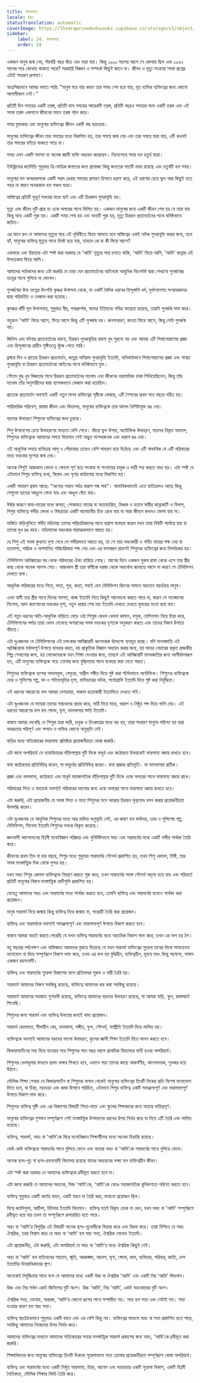 ```yaml
---
title: মানবসত্তা
locale: bn
statusTranslation: automatic
coverImage: https://lhvmrqwrcowdvduuaukz.supabase.co/storage/v1/object/public/strapi-uploads/small_cover-educacion-fundamental.webp-2d51a7828a2b1309555be27f7e2a61a0.webp
sidebar:
    label: 24. মানবসত্তা
    order: 24
---
```

একজন মানুষ জন্ম নেয়, পঁয়ষট্টি বছর বাঁচে এবং মারা যায়। কিন্তু ১৯০০ সালের আগে সে কোথায় ছিল এবং ১৯৬২ সালের পরে কোথায় থাকতে পারে? সরকারি বিজ্ঞান এ সম্পর্কে কিছুই জানে না। জীবন ও মৃত্যু সংক্রান্ত সমস্ত প্রশ্নের এটাই সাধারণ রূপায়ণ।

স্বতঃসিদ্ধভাবে আমরা বলতে পারি: "মানুষ মরে যায় কারণ তার সময় শেষ হয়ে যায়, মৃত ব্যক্তির ব্যক্তিত্বের জন্য কোনো আগামীকাল নেই।"

প্রতিটি দিন সময়ের একটি তরঙ্গ, প্রতিটি মাস সময়ের আরেকটি তরঙ্গ, প্রতিটি বছরও সময়ের অন্য একটি তরঙ্গ এবং এই সমস্ত তরঙ্গ একসাথে জীবনের মহান তরঙ্গ গঠন করে।

সময় বৃত্তাকার এবং মানুষের ব্যক্তিত্বের জীবন একটি বদ্ধ বক্ররেখা।

মানুষের ব্যক্তিত্বের জীবন তার সময়ের মধ্যে বিকশিত হয়, তার সময়ে জন্ম নেয় এবং তার সময়ে মারা যায়, এটি কখনই তার সময়ের বাইরে থাকতে পারে না।

সময় এমন একটি সমস্যা যা অনেক জ্ঞানী ব্যক্তি অধ্যয়ন করেছেন। নিঃসন্দেহে সময় হল চতুর্থ মাত্রা।

ইউক্লিডের জ্যামিতি শুধুমাত্র ত্রি-মাত্রিক জগতের জন্য প্রযোজ্য কিন্তু জগতের সাতটি মাত্রা রয়েছে এবং চতুর্থটি হল সময়।

মানুষের মন অনন্তকালকে একটি সরল রেখায় সময়ের প্রসারণ হিসাবে ধারণা করে, এই ধারণার চেয়ে ভুল আর কিছুই হতে পারে না কারণ অনন্তকাল হল পঞ্চম মাত্রা।

অস্তিত্বের প্রতিটি মুহূর্ত সময়ের মধ্যে ঘটে এবং এটি চিরকাল পুনরাবৃত্তি হয়।

মৃত্যু এবং জীবন দুটি প্রান্ত যা একে অপরের সাথে মিলিত হয়। একজন মানুষের জন্য একটি জীবন শেষ হয় যে মারা যায় কিন্তু অন্য একটি শুরু হয়। একটি সময় শেষ হয় এবং অন্যটি শুরু হয়, মৃত্যু চিরন্তন প্রত্যাবর্তনের সাথে ঘনিষ্ঠভাবে জড়িত।

এর মানে হল যে আমাদের মৃত্যুর পরে এই পৃথিবীতে ফিরে আসতে হবে অস্তিত্বের একই নাটক পুনরাবৃত্তি করার জন্য, তবে হ্যাঁ, মানুষের ব্যক্তিত্ব মৃত্যুর সাথে বিনষ্ট হয়ে যায়, তাহলে কে বা কী ফিরে আসে?

একবারে এবং চিরতরে এটা স্পষ্ট করা দরকার যে 'আমি' মৃত্যুর পরে চলতে থাকি, 'আমি' ফিরে আসি, 'আমি' কান্নার এই উপত্যকায় ফিরে আসি।

আমাদের পাঠকদের জন্য এটা জরুরি যে তারা যেন প্রত্যাবর্তনের আইনকে আধুনিক থিওসফি দ্বারা শেখানো পুনর্জন্মের তত্ত্বের সাথে গুলিয়ে না ফেলেন।

পুনর্জন্মের উক্ত তত্ত্বের উৎপত্তি কৃষ্ণর উপাসনা থেকে, যা একটি বৈদিক ধরনের হিন্দুস্তানি ধর্ম, দুর্ভাগ্যবশত সংস্কারকদের দ্বারা পরিবর্তিত ও ভেজাল করা হয়েছে।

কৃষ্ণের খাঁটি মূল উপাসনায়, শুধুমাত্র বীর, পথপ্রদর্শক, যাদের ইতিমধ্যে পবিত্র স্বতন্ত্রতা রয়েছে, তারাই পুনর্জন্ম লাভ করে।

বহুবচন 'আমি' ফিরে আসে, ফিরে আসে কিন্তু এটি পুনর্জন্ম নয়। জনসাধারণ, জনতা ফিরে আসে, কিন্তু সেটা পুনর্জন্ম নয়।

জিনিস এবং ঘটনার প্রত্যাবর্তনের ধারণা, চিরন্তন পুনরাবৃত্তির ধারণা খুব পুরনো নয় এবং আমরা এটি পিথাগোরাসের প্রজ্ঞা এবং হিন্দুস্তানের প্রাচীন সৃষ্টিতত্ত্বে খুঁজে পেতে পারি।

ব্রহ্মার দিন ও রাতের চিরন্তন প্রত্যাবর্তন, কল্পের অবিরাম পুনরাবৃত্তি ইত্যাদি, অনিবার্যভাবে পিথাগোরাসের প্রজ্ঞা এবং শাশ্বত পুনরাবৃত্তি বা চিরন্তন প্রত্যাবর্তনের আইনের সাথে ঘনিষ্ঠভাবে যুক্ত।

গৌতম বুদ্ধ খুব বিজ্ঞতার সাথে চিরন্তন প্রত্যাবর্তনের মতবাদ এবং জীবনের ধারাবাহিক চাকা শিখিয়েছিলেন, কিন্তু তাঁর মতবাদ তাঁর অনুসারীদের দ্বারা ব্যাপকভাবে ভেজাল করা হয়েছিল।

প্রত্যেক প্রত্যাবর্তন অবশ্যই একটি নতুন মানব ব্যক্তিত্বের সৃষ্টিকে বোঝায়, এটি শৈশবের প্রথম সাত বছরে গঠিত হয়।

পারিবারিক পরিবেশ, রাস্তার জীবন এবং বিদ্যালয়, মানুষের ব্যক্তিত্বকে তার আসল বৈশিষ্ট্যযুক্ত রঙ দেয়।

বড়দের উদাহরণ শিশুদের ব্যক্তিত্বের জন্য চূড়ান্ত।

শিশু উপদেশের চেয়ে উদাহরণের মাধ্যমে বেশি শেখে। বাঁচার ভুল উপায়, অযৌক্তিক উদাহরণ, বড়দের বিকৃত অভ্যাস, শিশুদের ব্যক্তিত্বকে আমাদের সময়ে বিদ্যমান সেই অদ্ভুত সন্দেহজনক এবং খারাপ রঙ দেয়।

এই আধুনিক সময়ে ব্যভিচার আলু ও পেঁয়াজের চেয়েও বেশি সাধারণ হয়ে উঠেছে এবং এটি স্বাভাবিক যে এটি পরিবারের মধ্যে ভয়ংকর দৃশ্যের জন্ম দেয়।

অনেক শিশুই আজকাল বেদনা ও ক্ষোভে পূর্ণ হয়ে সৎবাবা বা সৎমায়ের চাবুক ও লাঠি সহ্য করতে বাধ্য হয়। এটা স্পষ্ট যে এইভাবে শিশুর ব্যক্তিত্ব ব্যথা, বিদ্বেষ এবং ঘৃণার কাঠামোর মধ্যে বিকশিত হয়।

একটি সাধারণ প্রবাদ আছে: "অন্যের সন্তান সর্বত্র খারাপ গন্ধ পায়"। স্বাভাবিকভাবেই এতে ব্যতিক্রমও আছে কিন্তু সেগুলো হাতের আঙুলে গোনা যায় এবং আঙুল বেঁচে যায়।

ঈর্ষার কারণে বাবা-মায়ের মধ্যে ঝগড়া, শোকাহত মায়ের বা অত্যাচারিত, বিধ্বস্ত ও হতাশ স্বামীর কান্নাকাটি ও বিলাপ, শিশুর ব্যক্তিত্বে গভীর বেদনা ও বিষণ্ণতার একটি অমোচনীয় চিহ্ন রেখে যায় যা সারা জীবনে কখনও ভোলা যায় না।

মার্জিত বাড়িগুলিতে গর্বিত মহিলারা তাদের পরিচারিকাদের সাথে খারাপ ব্যবহার করেন যখন তারা বিউটি পার্লারে যায় বা তাদের মুখ রঙ করে। মহিলাদের অহংকার মারাত্মকভাবে আহত হয়।

যে শিশু এই সমস্ত কুখ্যাত দৃশ্য দেখে সে গভীরভাবে আহত হয়, তা সে তার অহংকারী ও গর্বিত মায়ের পক্ষ নেয় বা হতভাগ্য, দাম্ভিক ও অপমানিত পরিচারিকার পক্ষ নেয় এবং এর ফলস্বরূপ প্রায়শই শিশুদের ব্যক্তিত্বের জন্য বিপর্যয়কর হয়।

টেলিভিশন আবিষ্কারের পর থেকে পরিবারের ঐক্য হারিয়ে গেছে। আগের দিনে একজন পুরুষ রাস্তা থেকে এসে তার স্ত্রীর কাছ থেকে অনেক আনন্দ পেত। আজকাল স্ত্রী তার স্বামীকে দরজা থেকে অভ্যর্থনা জানাতে আসে না কারণ সে টেলিভিশন দেখতে ব্যস্ত।

আধুনিক পরিবারের মধ্যে পিতা, মাতা, পুত্র, কন্যা, সবাই যেন টেলিভিশন স্ক্রিনের সামনে অচেতন স্বয়ংক্রিয় মানুষ।

এখন স্বামী তার স্ত্রীর সাথে দিনের সমস্যা, কাজ ইত্যাদি নিয়ে কিছুই আলোচনা করতে পারে না, কারণ সে গতকালের সিনেমা, আল ক্যাপোনের ভয়ংকর দৃশ্য, নতুন ধারার শেষ নাচ ইত্যাদি দেখতে দেখতে ঘুমন্তের মতো হয়ে যায়।

এই নতুন ধরনের অতি-আধুনিক বাড়িতে বেড়ে ওঠা শিশুরা কেবল খেলনা কামান, বন্দুক, মেশিনগান নিয়ে চিন্তা করে, টেলিভিশনের পর্দায় তারা যেমন দেখেছে অপরাধের সমস্ত ভয়ংকর দৃশ্যকে অনুকরণ করতে এবং তাদের নিজস্ব উপায়ে বাঁচতে।

এটা দুঃখজনক যে টেলিভিশনের এই চমৎকার আবিষ্কারটি ধ্বংসাত্মক উদ্দেশ্যে ব্যবহৃত হচ্ছে। যদি মানবজাতি এই আবিষ্কারকে মর্যাদাপূর্ণ উপায়ে ব্যবহার করত, হয় প্রাকৃতিক বিজ্ঞান অধ্যয়ন করার জন্য, হয় মাদার নেচারের প্রকৃত রাজকীয় শিল্প শেখানোর জন্য, হয় লোকেদেরকে মহৎ শিক্ষা দেওয়ার জন্য, তাহলে এই আবিষ্কারটি মানবজাতির জন্য আশীর্বাদস্বরূপ হত, এটি মানুষের ব্যক্তিত্বকে গড়ে তোলার জন্য বুদ্ধিমত্তার সাথে ব্যবহার করা যেতে পারত।

শিশুদের ব্যক্তিত্বকে ছন্দের অভাবযুক্ত, বেসুরো, অশ্লীল সঙ্গীত দিয়ে পুষ্ট করা সর্বৈবভাবে অযৌক্তিক। শিশুদের ব্যক্তিত্বকে চোর ও পুলিশের গল্প, বদ ও পতিতাবৃত্তির দৃশ্য, ব্যভিচারের নাটক, পর্নোগ্রাফি ইত্যাদি দিয়ে পুষ্ট করা নির্বুদ্ধিতা।

এই ধরনের আচরণের ফল আমরা বেপরোয়া, অকাল হত্যাকারী ইত্যাদিতে দেখতে পাই।

এটা দুঃখজনক যে মায়েরা তাদের সন্তানদের প্রহার করে, লাঠি দিয়ে মারে, খারাপ ও নিষ্ঠুর শব্দ দিয়ে গালি দেয়। এই ধরনের আচরণের ফল হল ক্ষোভ, ঘৃণা, ভালবাসার ক্ষতি ইত্যাদি।

বাস্তবে আমরা দেখেছি যে শিশুরা যারা লাঠি, চাবুক ও চিৎকারের মধ্যে বড় হয়, তারা সাধারণ মানুষে পরিণত হয় যারা অভদ্রতায় পরিপূর্ণ এবং সম্মান ও ভক্তির কোনো অনুভূতি নেই।

বাড়ির মধ্যে সত্যিকারের ভারসাম্য প্রতিষ্ঠার প্রয়োজনীয়তা বোঝা জরুরি।

এটা জানা অপরিহার্য যে ন্যায়বিচারের দাঁড়িপাল্লার দুটি দিকে মাধুর্য এবং কঠোরতা উভয়কেই ভারসাম্য বজায় রাখতে হবে।

বাবা কঠোরতার প্রতিনিধিত্ব করেন, মা মাধুর্যের প্রতিনিধিত্ব করেন। বাবা প্রজ্ঞার প্রতিমূর্তি। মা ভালবাসার প্রতীক।

প্রজ্ঞা এবং ভালবাসা, কঠোরতা এবং মাধুর্য মহাজাগতিক দাঁড়িপাল্লার দুটি দিকে একে অপরের সাথে ভারসাম্য বজায় রাখে।

পরিবারের পিতা ও মাতাকে অবশ্যই পরিবারের ভালোর জন্য একে অপরের সাথে ভারসাম্য বজায় রাখতে হবে।

এটা জরুরি, এটা প্রয়োজনীয় যে সমস্ত পিতা ও মাতা শিশুদের মনে আত্মার চিরন্তন মূল্যবোধ বপন করার প্রয়োজনীয়তা উপলব্ধি করেন।

এটা দুঃখজনক যে আধুনিক শিশুদের মধ্যে আর ভক্তির অনুভূতি নেই, এর কারণ হল কাউবয়, চোর ও পুলিশের গল্প, টেলিভিশন, সিনেমা ইত্যাদি শিশুদের মনকে বিকৃত করেছে।

জ্ঞানবাদী আন্দোলনের বিপ্লবী মনোবিজ্ঞান পরিষ্কার এবং সুনির্দিষ্টভাবে অহং এবং সারমর্মের মধ্যে একটি গভীর পার্থক্য তৈরি করে।

জীবনের প্রথম তিন বা চার বছরে, শিশুর মধ্যে শুধুমাত্র সারমর্মের সৌন্দর্য প্রকাশিত হয়, তখন শিশু কোমল, মিষ্টি, তার সমস্ত মনস্তাত্ত্বিক দিক থেকে সুন্দর হয়।

যখন অহং শিশুর কোমল ব্যক্তিত্বকে নিয়ন্ত্রণ করতে শুরু করে, তখন সারমর্মের সমস্ত সৌন্দর্য অদৃশ্য হয়ে যায় এবং পরিবর্তে প্রতিটি মানুষের নিজস্ব মনস্তাত্ত্বিক ত্রুটিগুলি প্রকাশিত হয়।

যেহেতু আমাদের অহং এবং সারমর্মের মধ্যে পার্থক্য করতে হবে, তেমনি ব্যক্তিত্ব এবং সারমর্মের মধ্যেও পার্থক্য করা প্রয়োজন।

মানুষ সারমর্ম নিয়ে জন্মায় কিন্তু ব্যক্তিত্ব নিয়ে জন্মায় না, পরেরটি তৈরি করা প্রয়োজন।

ব্যক্তিত্ব এবং সারমর্মকে অবশ্যই সামঞ্জস্যপূর্ণ এবং ভারসাম্যপূর্ণ উপায়ে বিকাশ করতে হবে।

বাস্তবে আমরা যাচাই করতে পেরেছি যে যখন ব্যক্তিত্ব সারমর্মের ব্যয়ে অত্যধিক বিকাশ লাভ করে, তখন এর ফল হয় ঠগ।

বহু বছরের পর্যবেক্ষণ এবং অভিজ্ঞতা আমাদের বুঝতে দিয়েছে যে যখন সারমর্ম ব্যক্তিত্বের সুরেলা চাষের দিকে সামান্যতম মনোযোগ না দিয়ে সম্পূর্ণরূপে বিকাশ লাভ করে, তখন এর ফল হয় বুদ্ধিহীন, ব্যক্তিত্বহীন, হৃদয়ে মহৎ কিন্তু অযোগ্য, অক্ষম একজন রহস্যবাদী।

ব্যক্তিত্ব এবং সারমর্মের সুরেলা বিকাশের ফলে প্রতিভাধর পুরুষ ও নারী তৈরি হয়।

সারমর্মে আমাদের নিজস্ব সবকিছু রয়েছে, ব্যক্তিত্বে আমাদের ধার করা সবকিছু রয়েছে।

সারমর্মে আমাদের সহজাত গুণাবলী রয়েছে, ব্যক্তিত্বে আমাদের বড়দের উদাহরণ রয়েছে, যা আমরা বাড়ি, স্কুল, রাস্তাঘাটে শিখেছি।

শিশুদের জন্য সারমর্ম এবং ব্যক্তিত্ব উভয়ের জন্যই খাদ্য প্রয়োজন।

সারমর্ম কোমলতা, সীমাহীন স্নেহ, ভালবাসা, সঙ্গীত, ফুল, সৌন্দর্য, সম্প্রীতি ইত্যাদি দিয়ে লালিত হয়।

ব্যক্তিত্বকে অবশ্যই আমাদের বড়দের ভালো উদাহরণ, স্কুলের জ্ঞানী শিক্ষা ইত্যাদি দিয়ে লালন করতে হবে।

কিন্ডারগার্টেনের মধ্য দিয়ে যাওয়ার পরে শিশুদের সাত বছর বয়সে প্রাথমিক বিদ্যালয়ে ভর্তি হওয়া অপরিহার্য।

শিশুদের খেলাধুলার মাধ্যমে প্রথম অক্ষর শিখতে হবে, এভাবে পড়া তাদের কাছে আকর্ষণীয়, আনন্দদায়ক, সুখকর হয়ে উঠবে।

মৌলিক শিক্ষা শেখায় যে কিন্ডারগার্টেন বা শিশুদের বাগান থেকেই মানুষের ব্যক্তিত্বের তিনটি দিকের প্রতি বিশেষ মনোযোগ দিতে হবে, যা চিন্তা, নড়াচড়া এবং কাজ হিসাবে পরিচিত, এইভাবে শিশুর ব্যক্তিত্ব একটি সামঞ্জস্যপূর্ণ এবং ভারসাম্যপূর্ণ উপায়ে বিকাশ লাভ করে।

শিশুদের ব্যক্তিত্ব সৃষ্টি এবং এর বিকাশের বিষয়টি পিতা-মাতা এবং স্কুলের শিক্ষকদের জন্য অত্যন্ত দায়িত্বপূর্ণ।

মানুষের ব্যক্তিত্বের গুণমান সম্পূর্ণরূপে সেই মনস্তাত্ত্বিক উপাদানের ধরনের উপর নির্ভর করে যা দিয়ে এটি তৈরি এবং লালিত হয়েছে।

ব্যক্তিত্ব, সারমর্ম, অহং বা 'আমি'কে ঘিরে মনোবিজ্ঞান শিক্ষার্থীদের মধ্যে অনেক বিভ্রান্তি রয়েছে।

কেউ কেউ ব্যক্তিত্বকে সারমর্মের সাথে গুলিয়ে ফেলে এবং অন্যরা অহং বা 'আমি'কে সারমর্মের সাথে গুলিয়ে ফেলে।

অনেক ছদ্ম-গূঢ় বা ছদ্ম-রহস্যবাদী বিদ্যালয় রয়েছে যাদের অধ্যয়নের লক্ষ্য হল ব্যক্তিত্বহীন জীবন।

এটা স্পষ্ট করা দরকার যে আমাদের ব্যক্তিত্বকে দ্রবীভূত করতে হবে না।

এটা জানা জরুরি যে আমাদের অহংকে, নিজ 'আমি'কে, 'আমি'কে ভেঙে মহাজাগতিক ধূলিকণাতে পরিণত করতে হবে।

ব্যক্তিত্ব শুধুমাত্র একটি কর্মের বাহন, একটি বাহন যা তৈরি করা, বানানো প্রয়োজন ছিল।

বিশ্বে ক্যালিগুলা, আটিলা, হিটলার ইত্যাদি বিদ্যমান। ব্যক্তিত্ব যতই বিকৃত হোক না কেন, যখন অহং বা 'আমি' সম্পূর্ণরূপে দ্রবীভূত হয়ে যায় তখন তা সম্পূর্ণরূপে রূপান্তরিত হতে পারে।

অহং বা 'আমি'র বিলুপ্তির এই বিষয়টি অনেক ছদ্ম-গূঢ়বাদীকে বিভ্রান্ত করে এবং বিরক্ত করে। তারা নিশ্চিত যে অহং ঐশ্বরিক, তারা বিশ্বাস করে যে অহং বা 'আমি' হল স্বয়ং সত্তা, ঐশ্বরিক মোনাড ইত্যাদি।

এটা প্রয়োজনীয়, এটা জরুরি, এটা অপরিহার্য যে অহং বা 'আমি'র মধ্যে ঐশ্বরিক কিছুই নেই।

অহং বা 'আমি' হল বাইবেলের শয়তান, স্মৃতি, আকাঙ্ক্ষা, আবেগ, ঘৃণা, ক্ষোভ, কাম, ব্যভিচার, পরিবার, জাতি, দেশ ইত্যাদির উত্তরাধিকারের স্তূপ।

অনেকেই নির্বুদ্ধিতার সাথে বলে যে আমাদের মধ্যে একটি উচ্চ বা ঐশ্বরিক 'আমি' এবং একটি নিম্ন 'আমি' বিদ্যমান।

উচ্চ এবং নিম্ন সর্বদা একই জিনিসের দুটি অংশ। উচ্চ 'আমি', নিম্ন 'আমি', একই অহংকারের দুটি অংশ।

ঐশ্বরিক সত্তা, মোনাড, অন্তরঙ্গ, 'আমি'র কোনো রূপের সাথে সম্পর্কিত নয়। সত্তা হল সত্তা এবং সেটাই সব। সত্তা হওয়ার কারণ হল স্বয়ং সত্তা।

ব্যক্তিত্ব স্বয়ংক্রিয়ভাবে শুধুমাত্র একটি বাহন এবং এর বেশি কিছু নয়। ব্যক্তিত্বের মাধ্যমে অহং বা সত্তা প্রকাশিত হতে পারে, সবকিছু আমাদের নিজেদের উপর নির্ভর করে।

আমাদের ব্যক্তিত্বের মাধ্যমে আমাদের সত্যিকারের সত্তার মনস্তাত্ত্বিক সারমর্ম প্রকাশের জন্য অহং, 'আমি'কে দ্রবীভূত করা জরুরি।

শিক্ষাবিদদের জন্য মানুষের ব্যক্তিত্বের তিনটি দিককে সুরেলাভাবে গড়ে তোলার প্রয়োজনীয়তা সম্পূর্ণরূপে বোঝা অপরিহার্য।

ব্যক্তিত্ব এবং সারমর্মের মধ্যে একটি নিখুঁত ভারসাম্য, চিন্তা, আবেগ এবং নড়াচড়ার একটি সুরেলা বিকাশ, একটি বিপ্লবী নৈতিকতা, মৌলিক শিক্ষার ভিত্তি তৈরি করে।
